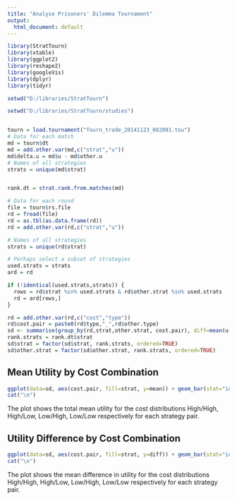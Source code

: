 ```yaml
---
title: "Analyse Prisoners' Dilemma Tournament"
output:
  html_document: default
---
```


```r
library(StratTourn)
library(xtable)
library(ggplot2)
library(reshape2)
library(googleVis)
library(dplyr)
library(tidyr)
```

```r
setwd("D:/libraries/StratTourn")

setwd("D:/libraries/StratTourn/studies")


tourn = load.tournament("Tourn_trade_20141123_082001.tou")
# Data for each match
md = tourn$dt
md = add.other.var(md,c("strat","u"))
md$delta.u = md$u - md$other.u
# Names of all strategies
strats = unique(md$strat)


rank.dt = strat.rank.from.matches(md)

# Data for each round
file = tourn$rs.file
rd = fread(file)
rd = as.tbl(as.data.frame(rd))
rd = add.other.var(rd,c("strat","u"))

# Names of all strategies
strats = unique(rd$strat)

# Perhaps select a subset of strategies
used.strats = strats
ard = rd

if (!identical(used.strats,strats)) {
  rows = rd$strat %in% used.strats & rd$other.strat %in% used.strats
  rd = ard[rows,]
}
```
```r
rd = add.other.var(rd,c("cost","type"))
rd$cost.pair = paste0(rd$type,"_",rd$other.type)
sd <- summarise(group_by(rd,strat,other.strat, cost.pair), diff=mean(u-other.u), mean=mean(u))
rank.strats = rank.dt$strat
sd$strat = factor(sd$strat, rank.strats, ordered=TRUE)
sd$other.strat = factor(sd$other.strat, rank.strats, ordered=TRUE)
```
## Mean Utility by Cost Combination

```r
ggplot(data=sd, aes(cost.pair, fill=strat, y=mean)) + geom_bar(stat="identity",position="identity") +facet_grid(other.strat~strat) + geom_hline(yintercept=0, size=0.5, col="black",alpha=0.5)
cat("\n")
```

The plot shows the total mean utility for the cost distributions High/High, High/Low, Low/High, Low/Low respectively for each strategy pair.


## Utility Difference by Cost Combination

```r
ggplot(data=sd, aes(cost.pair, fill=strat, y=diff)) + geom_bar(stat="identity",position="identity") +facet_grid(other.strat~strat) + geom_hline(yintercept=0, size=0.5, col="black",alpha=0.5)
cat("\n")
```

The plot shows the mean difference in utility for the cost distributions High/High, High/Low, Low/High, Low/Low respectively for each strategy pair.
